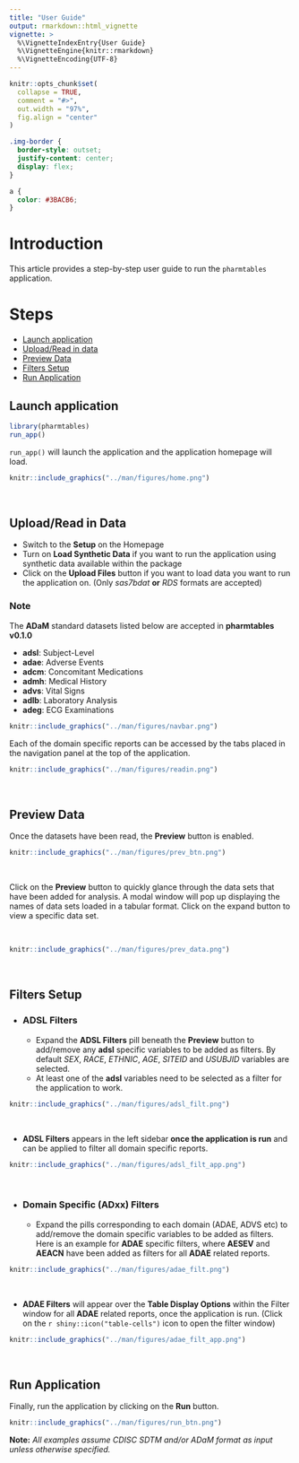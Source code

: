 ```yaml
---
title: "User Guide"
output: rmarkdown::html_vignette
vignette: >
  %\VignetteIndexEntry{User Guide}
  %\VignetteEngine{knitr::rmarkdown}
  %\VignetteEncoding{UTF-8}
---
```


```r
knitr::opts_chunk$set(
  collapse = TRUE,
  comment = "#>",
  out.width = "97%",
  fig.align = "center"
)
```

```css
.img-border {
  border-style: outset;
  justify-content: center;
  display: flex;
}
```

```css
a {
  color: #3BACB6;
}
```

# Introduction

This article provides a step-by-step user guide to run the `pharmtables` application.

# Steps
* [Launch application](#launch)
* [Upload/Read in data](#readdata)
* [Preview Data](#preview)
* [Filters Setup](#setup)
* [Run Application](#run)

## Launch application {#launch}

```r
library(pharmtables)
run_app()
```

`run_app()` will launch the application and the application homepage will load.

<div class="img-border">
```r
knitr::include_graphics("../man/figures/home.png")
```
</div>

<br>

## Upload/Read in Data {#readdata}

- Switch to the **Setup** on the Homepage
- Turn on **Load Synthetic Data** if you want to run the application using synthetic data available
within the package
- Click on the **Upload Files** button if you want to load data you want to run the application on.
(Only *sas7bdat* **or** *RDS* formats are accepted)

### Note

The **ADaM** standard datasets listed below are accepted in **pharmtables v0.1.0**

- **adsl**: Subject-Level
- **adae**: Adverse Events
- **adcm**: Concomitant Medications
- **admh**: Medical History
- **advs**: Vital Signs
- **adlb**: Laboratory Analysis
- **adeg**: ECG Examinations

<div class="img-border">
```r
knitr::include_graphics("../man/figures/navbar.png")
```
</div>

Each of the domain specific reports can be accessed by the  tabs placed in the navigation panel 
at the top of the application.

<div class="img-border">
```r
knitr::include_graphics("../man/figures/readin.png")
```
</div>

<br>

## Preview Data {#preview}

Once the datasets have been read, the **Preview** button is enabled.

<div class="img-border">
```r
knitr::include_graphics("../man/figures/prev_btn.png")
```
</div>

<br>

Click on the **Preview** button to quickly glance through the data sets that have been added
for analysis. A modal window will pop up displaying the names of data sets loaded in a 
tabular format. Click on the expand button to view a specific data set.

<br>

<div class="img-border">
```r
knitr::include_graphics("../man/figures/prev_data.png")
```
</div>

<br>

## Filters Setup {#setup}

* ### ADSL Filters

  * Expand the **ADSL Filters** pill beneath the **Preview** button to add/remove any **adsl** 
    specific variables to be added as filters. By default *SEX*, *RACE*, *ETHNIC*, *AGE*, 
    *SITEID* and *USUBJID* variables are selected.
  * At least one of the **adsl** variables need to be selected as a filter for the 
    application to work.

<div class="img-border">
```r
knitr::include_graphics("../man/figures/adsl_filt.png")
```
</div>

<br>

  * **ADSL Filters** appears in the left sidebar <b>once the application is run</b>
    and can be applied to filter all domain specific reports.

<div class="img-border">
```r
knitr::include_graphics("../man/figures/adsl_filt_app.png")
```
</div>

<br>

* ### Domain Specific (ADxx) Filters

  * Expand the pills corresponding to each domain (ADAE, ADVS etc) to add/remove the domain
    specific variables to be added as filters. Here is an example for **ADAE** specific filters,
    where **AESEV** and **AEACN** have been added as filters for all **ADAE** related reports.

<div class="img-border">
```r
knitr::include_graphics("../man/figures/adae_filt.png")
```
</div>

<br>

  * **ADAE Filters** will appear over the **Table Display Options** within the Filter window 
  for all **ADAE** related reports, once the application is run. (Click on the 
  `r shiny::icon("table-cells")` icon to open the filter window)
  
<div class="img-border">
```r
knitr::include_graphics("../man/figures/adae_filt_app.png")
```
</div>

<br>

## Run Application {#run}

Finally, run the application by clicking on the **Run** button.

<div class="img-border">
```r
knitr::include_graphics("../man/figures/run_btn.png")
```
</div>

**Note:** *All examples assume CDISC SDTM and/or ADaM format as input unless otherwise specified.*
